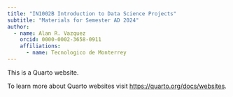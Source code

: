 ```yaml
---
title: "IN1002B Introduction to Data Science Projects"
subtitle: "Materials for Semester AD 2024"
author: 
  - name: Alan R. Vazquez
    orcid: 0000-0002-3658-0911
    affiliations:
      - name: Tecnologico de Monterrey
---
```


This is a Quarto website.

To learn more about Quarto websites visit <https://quarto.org/docs/websites>.
